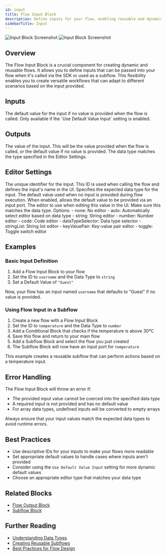 ```yaml
---
id: input
title: Flow Input Block
description: Define inputs for your flow, enabling reusable and dynamic workflows
sidebarTitle: Input
---
```


<Frame>
  <img src="/block-reference/assets/input_light.png" alt="Input Block Screenshot" className="block dark:hidden" />
  <img src="/block-reference/assets/input_dark.png" alt="Input Block Screenshot" className="hidden dark:block" />
</Frame>

## Overview



The Flow Input Block is a crucial component for creating dynamic and reusable flows. It allows you to define inputs that can be passed into your flow when it's called via the SDK or used as a subflow. This flexibility enables you to create versatile workflows that can adapt to different scenarios based on the input provided.

## Inputs

<ParamField path="default" type="any" optional>
  The default value for the input if no value is provided when the flow is called. Only available if the `Use Default Value Input` setting is enabled.
</ParamField>

## Outputs

<ResponseField name="data" type="any">
  The value of the input. This will be the value provided when the flow is called, or the default value if no value is provided. The data type matches the type specified in the Editor Settings.
</ResponseField>

## Editor Settings

<ParamField path="id" type="string" required>
  The unique identifier for the input. This ID is used when calling the flow and defines the input's name in the UI.
</ParamField>

<ParamField path="dataType" type="string" default="string">
  Specifies the expected data type for the input.
</ParamField>

<ParamField path="defaultValue" type="any" optional>
  The default value used when no input is provided during flow execution.
</ParamField>

<ParamField path="useDefaultValueInput" type="boolean" default={false}>
  When enabled, allows the default value to be provided via an input port.
</ParamField>

<ParamField path="editor" type="string" default="auto">
  The editor to use when editing this value in the UI. Make sure this matches the data type.
  Options:
  - none: No editor
  - auto: Automatically select editor based on data type
  - string: String editor
  - number: Number editor
  - code: Code editor
  - dataTypeSelector: Data type selector
  - stringList: String list editor
  - keyValuePair: Key-value pair editor
  - toggle: Toggle switch editor
</ParamField>

## Examples

### Basic Input Definition

1. Add a Flow Input Block to your flow
2. Set the ID to `username` and the Data Type to `string`
3. Set a Default Value of `"Guest"`

Now, your flow has an input named `username` that defaults to "Guest" if no value is provided.

### Using Flow Input in a Subflow

1. Create a new flow with a Flow Input Block
2. Set the ID to `temperature` and the Data Type to `number`
3. Add a Conditional Block that checks if the temperature is above 30°C
4. Save this flow and return to your main flow
5. Add a Subflow Block and select the flow you just created
6. The Subflow Block will now have an input port for `temperature`

This example creates a reusable subflow that can perform actions based on a temperature input.

## Error Handling

The Flow Input Block will throw an error if:
- The provided input value cannot be coerced into the specified data type
- A required input is not provided and has no default value
- For array data types, undefined inputs will be converted to empty arrays

<Warning>
  Always ensure that your input values match the expected data types to avoid runtime errors.
</Warning>

## Best Practices

- Use descriptive IDs for your inputs to make your flows more readable
- Set appropriate default values to handle cases where inputs aren't provided
- Consider using the `Use Default Value Input` setting for more dynamic default values
- Choose an appropriate editor type that matches your data type

## Related Blocks

- [Flow Output Block](/block-reference/input-output/output)
- [Subflow Block](/block-reference/input-output/subflow)

## Further Reading

- [Understanding Data Types](/docs/data-types)
- [Creating Reusable Subflows](/docs/subflows)
- [Best Practices for Flow Design](/docs/flow-design-best-practices)
